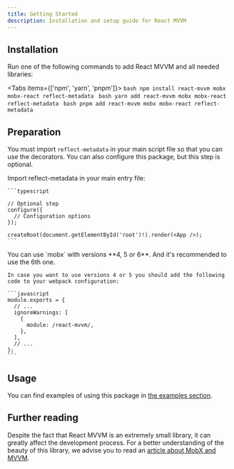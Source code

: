 ```yaml
---
title: Getting Started
description: Installation and setup guide for React MVVM
---
```



## Installation

Run one of the following commands to add React MVVM and all needed libraries:

<Tabs items={['npm', 'yarn', 'pnpm']}>
  <Tab value="npm">
    ```bash npm install react-mvvm mobx mobx-react reflect-metadata ```
  </Tab>
  <Tab value="yarn">
    ```bash yarn add react-mvvm mobx mobx-react reflect-metadata ```
  </Tab>
  <Tab value="pnpm">
    ```bash pnpm add react-mvvm mobx mobx-react reflect-metadata ```
  </Tab>
</Tabs>

## Preparation

You must import `reflect-metadata` in your main script file so that you can use the decorators. You can also configure this package, but this step is optional.

<Steps>
  <Step>
    Import reflect-metadata in your main entry file:

    ```typescript

    // Optional step
    configure({
      // Configuration options
    });

    createRoot(document.getElementById('root')!).render(<App />);
    ```

  </Step>

  <Step>
    You can use `mobx` with versions **4, 5 or 6**. And it's recommended to use the 6th one.

    In case you want to use versions 4 or 5 you should add the following code to your webpack configuration:

    ```javascript
    module.exports = {
      // ...
      ignoreWarnings: [
        {
          module: /react-mvvm/,
        },
      ],
      // ...
    };
    ```

  </Step>
</Steps>

## Usage

You can find examples of using this package in [the examples section](/examples).

## Further reading

Despite the fact that React MVVM is an extremely small library, it can greatly affect the development process. For a better understanding of the beauty of this library, we advise you to read an [article about MobX and MVVM](https://dev.to/yoskutik/mobx-with-mvvm-makes-frontend-developers-life-much-more-easier-than-redux-does-547j).
